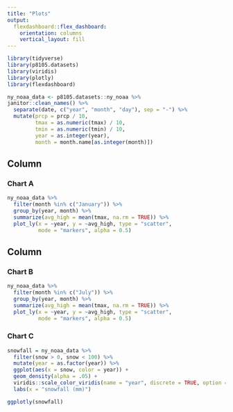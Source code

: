 ```yaml
---
title: "Plots"
output: 
  flexdashboard::flex_dashboard:
    orientation: columns
    vertical_layout: fill
---
```


```r

library(tidyverse)
library(p8105.datasets)
library(viridis)
library(plotly)
library(flexdashboard)

```

```r
ny_noaa_data <- p8105.datasets::ny_noaa %>%
janitor::clean_names() %>%
  separate(date, c("year", "month", "day"), sep = "-") %>%
  mutate(prcp = prcp / 10, 
         tmax = as.numeric(tmax) / 10,
         tmin = as.numeric(tmin) / 10,
         year = as.integer(year), 
         month = month.name[as.integer(month)])  
```

Column {data-width=500}
-----------------------------------------------------------------------

### Chart A

```r
ny_noaa_data %>%
  filter(month %in% c("January")) %>%
  group_by(year, month) %>%
  summarize(avg_high = mean(tmax, na.rm = TRUE)) %>%
  plot_ly(x = ~year, y = ~avg_high, type = "scatter", 
          mode = "markers", alpha = 0.5)

```

Column {data-width=500}
-----------------------------------------------------------------------

### Chart B

```r
ny_noaa_data %>%
  filter(month %in% c("July")) %>%
  group_by(year, month) %>%
  summarize(avg_high = mean(tmax, na.rm = TRUE)) %>%
  plot_ly(x = ~year, y = ~avg_high, type = "scatter", 
          mode = "markers", alpha = 0.5)
```

### Chart C

```r
snowfall = ny_noaa_data %>% 
  filter(snow > 0, snow < 100) %>% 
  mutate(year = as.factor(year)) %>%
  ggplot(aes(x = snow, color = year)) + 
  geom_density(alpha = .05) + 
  viridis::scale_color_viridis(name = "year", discrete = TRUE, option = "inferno") +
  labs(x = "snowfall (mm)") 

ggplotly(snowfall)

```











